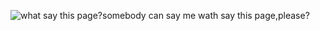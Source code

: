 [[File:Page_123.jpg|thumb|what say this page?]]somebody can say me wath say this page,please?<ac_metadata title="i dont know japanese"> </ac_metadata>